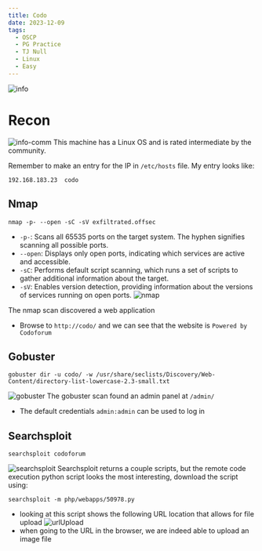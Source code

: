 ```yaml
---
title: Codo
date: 2023-12-09
tags:
  - OSCP
  - PG Practice
  - TJ Null
  - Linux
  - Easy
---
```


![info](./info.png)

# Recon
![info-comm](./info-comm.png)
This machine has a Linux OS and is rated intermediate by the community.

Remember to make an entry for the IP in `/etc/hosts` file. My entry looks like:
```
192.168.183.23  codo
```
## Nmap
```
nmap -p- --open -sC -sV exfiltrated.offsec
```
- `-p-`: Scans all 65535 ports on the target system. The hyphen signifies scanning all possible ports.
- `--open`: Displays only open ports, indicating which services are active and accessible.
- `-sC`: Performs default script scanning, which runs a set of scripts to gather additional information about the target.
- `-sV`: Enables version detection, providing information about the versions of services running on open ports.
![nmap](./nmap.png)

The nmap scan discovered a web application
- Browse to `http://codo/` and we can see that the website is `Powered by Codoforum`

## Gobuster
```
gobuster dir -u codo/ -w /usr/share/seclists/Discovery/Web-Content/directory-list-lowercase-2.3-small.txt 
```
![gobuster](./gobuster.png)
The gobuster scan found an admin panel at `/admin/`
- The default credentials `admin:admin` can be used to log in

## Searchsploit
```
searchsploit codoforum
```
![searchsploit](./searchsploit.png)
Searchsploit returns a couple scripts, but the remote code execution python script looks the most interesting, download the script using:
```
searchsploit -m php/webapps/50978.py
```
- looking at this script shows the following URL location that allows for file upload
![urlUpload](./urlUpload.png)
- when going to the URL in the browser, we are indeed able to upload an image file



